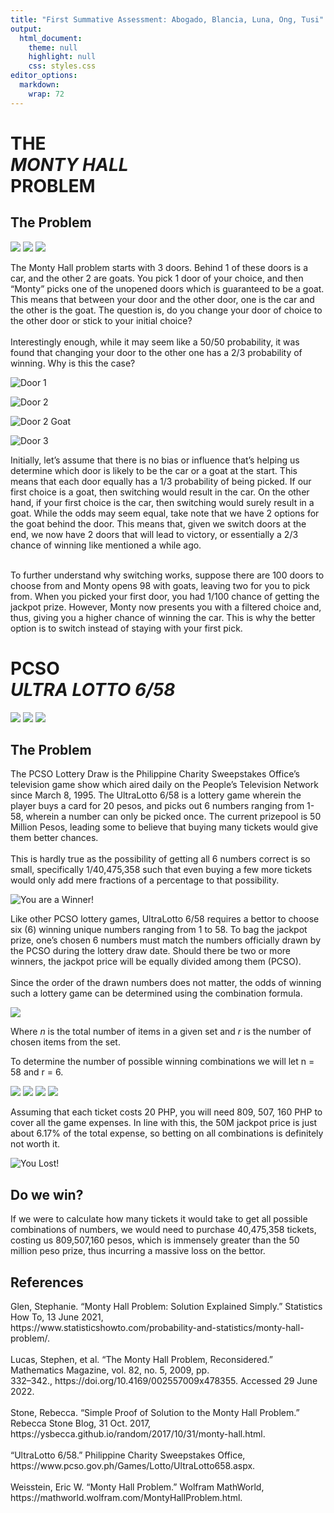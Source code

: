 ```yaml
---
title: "First Summative Assessment: Abogado, Blancia, Luna, Ong, Tusi"
output:
  html_document:
    theme: null
    highlight: null
    css: styles.css
editor_options: 
  markdown: 
    wrap: 72
---
```


<h1>THE<br>*MONTY HALL*<br>PROBLEM</h1>

<div class="problem-title">
<h2>The Problem</h2>
<img class="sticker1" src="car.png">
<img class="sticker2" src="goat1.png">
<img class="sticker3" src="goat2.png">
</div>

<div class="body-text">
The Monty Hall problem starts with 3 doors. Behind 1 of these doors is a
car, and the other 2 are goats. You pick 1 door of your choice, and then
"Monty" picks one of the unopened doors which is guaranteed to be a
goat. This means that between your door and the other door, one is the
car and the other is the goat. The question is, do you change your door
of choice to the other door or stick to your initial choice? <br> <br>
Interestingly enough, while it may seem like a 50/50 probability, it was
found that changing your door to the other one has a 2/3 probability of
winning. Why is this the case?
</div>

<section class="doors">

<div id="door1">
<img src="door_1.png" alt="Door 1">
</div>

<div id="door2">
<div class="flip-card-container">
<div class="flip-card">
<div class="flip-card-front">
<img src="door_2.png" alt="Door 2">
</div>
<div class="flip-card-back">
<img src="door_2_back.png" alt="Door 2 Goat">
</div>
</div>
</div> 
</div>

<div id="door3">
<img src="door_3.png" alt="Door 3"> 
</div>

</section> 

<div class="body-text">
Initially, let's assume that there is no bias or influence that's
helping us determine which door is likely to be the car or a goat at the
start. This means that each door equally has a 1/3 probability of being
picked. If our first choice is a goat, then switching would result in
the car. On the other hand, if your first choice is the car, then
switching would surely result in a goat. While the odds may seem equal,
take note that we have 2 options for the goat behind the door. This
means that, given we switch doors at the end, we now have 2 doors that
will lead to victory, or essentially a 2/3 chance of winning like
mentioned a while ago. <br> <br> 

To further understand why switching works, suppose there are 100 doors to choose from and Monty opens 98 with goats, leaving two for you to pick from. When you picked your first door, you had 1/100 chance of getting the jackpot prize. However, Monty now presents you with a filtered choice and, thus, giving you a higher chance of winning the car. This is why the better option is to switch instead of staying with your first pick.
</div>

<div class="pcso-title">
<h1>PCSO<br>*ULTRA LOTTO 6/58*</h1>
<img class="sticker4" src="ticket.png">
<img class="sticker5" src="money.png">
<img class="sticker6" src="ball.png">
</div>

<div class="pcso-problem">
<h2>The Problem</h2>
</div>

<!--PCSO Lotto Section-->
<div class="pcso-discussion">
<div id="left">
The PCSO Lottery Draw is the Philippine Charity Sweepstakes Office's television game show which aired daily on the People's Television Network since March 8, 1995. The UltraLotto 6/58 is a lottery game wherein the player buys a card for 20 pesos, and picks out 6 numbers ranging from 1-58, wherein a number can only be picked once. The current prizepool is 50 Million Pesos, leading some to believe that buying many tickets would give them better chances.<br><br>This is hardly true as the possibility of getting all 6 numbers correct is so small, specifically 1/40,475,358 such that even buying a few more tickets would only add mere fractions of a percentage to that possibility.
</div>
<div id="right">
<img src="winner.gif" alt="You are a Winner!">
</div>
</div>

<div class="pcso-solution">
Like other PCSO lottery games, UltraLotto 6/58 requires a bettor to choose six (6) winning unique numbers ranging from 1 to 58. To bag the jackpot prize, one’s chosen 6 numbers must match the numbers officially drawn by the PCSO during the lottery draw date. Should there be two or more winners, the jackpot price will be equally divided among them (PCSO).<br><br>Since the order of the drawn numbers does not matter, the odds of winning such a lottery game can be determined using the combination formula.

<img src="combi formula.png">

Where *n* is the total number of items in a given set and *r* is the number of chosen items from the set. 

To determine the number of possible winning combinations we will let n = 58 and r = 6. <br>

<img src="solu1.png">
<img src="solu2.png">
<img src="solu3.png">
<img src="solu4.png">

Assuming that each ticket costs 20 PHP, you will need 809, 507, 160 PHP to cover all the game expenses. In line with this, the 50M jackpot price is just about 6.17% of the total expense, so betting on all combinations is definitely not worth it.
</div>

<div class="pcso-conclusion">
<div id="left-2">
<img src="loss.gif" alt="You Lost!">
</div>
<div id="right-2">
<h2>Do we win?</h2>
If we were to calculate how many tickets it would take to get all possible combinations of numbers, we would need to purchase 40,475,358 tickets, costing us 809,507,160 pesos, which is immensely greater than the 50 million peso prize, thus incurring a massive loss on the bettor.
</div>
</div>

<footer>
<h2>References</h2>
Glen, Stephanie. “Monty Hall Problem: Solution Explained Simply.” Statistics How To, 13 June 2021, <br> https://www.statisticshowto.com/probability-and-statistics/monty-hall-problem/.
<br>
<br>
Lucas, Stephen, et al. “The Monty Hall Problem, Reconsidered.” Mathematics Magazine, vol. 82, no. 5, 2009, pp.<br> 332–342., https://doi.org/10.4169/002557009x478355. Accessed 29 June 2022. 
<br>
<br>
Stone, Rebecca. “Simple Proof of Solution to the Monty Hall Problem.” Rebecca Stone Blog, 31 Oct. 2017,<br> https://ysbecca.github.io/random/2017/10/31/monty-hall.html.<br>
<br>
“UltraLotto 6/58.” Philippine Charity Sweepstakes Office, https://www.pcso.gov.ph/Games/Lotto/UltraLotto658.aspx.
<br>
<br>
Weisstein, Eric W. “Monty Hall Problem.” Wolfram MathWorld, https://mathworld.wolfram.com/MontyHallProblem.html. 

</footer>

